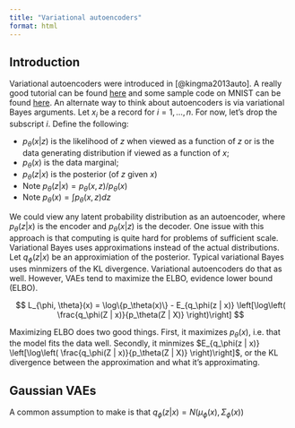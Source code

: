```yaml
---
title: "Variational autoencoders"
format: html
---
```


## Introduction

Variational autoencoders were introduced in [@kingma2013auto]. A really good tutorial can be found [here](https://jaan.io/what-is-variational-autoencoder-vae-tutorial/) and some sample code on MNIST
can be found [here](https://github.com/Jackson-Kang/Pytorch-VAE-tutorial/blob/master/01_Variational_AutoEncoder.ipynb).
An alternate way to think about autoencoders is via variational Bayes arguments. Let $x_i$ be a record for $i = 1,\ldots,n$. For now, let's 
drop the subscript $i$. Define the following:
 
+ $p_\theta(x | z)$ is the likelihood of $z$ when viewed as a function of $z$ or is the data generating distribution if viewed as a function of $x$;
+ $p_\theta(x)$ is the data marginal;
+ $p_\theta(z | x)$ is the posterior (of $z$ given $x$) 
+ Note $p_\theta(z | x) = p_\theta(x, z) / p_\theta(x)$
+ Note $p_\theta(x) = \int p_\theta(x, z) dz$

We could view any latent probability distribution as an autoencoder, where $p_\theta(z | x)$ is the encoder and $p_\theta(x | z)$ is the decoder. One issue with this approach is that computing is quite hard for problems of sufficient scale. Variational Bayes uses approximations
instead of the actual distributions. Let $q_\phi(z | x)$ be an approximiation of the posterior. Typical variational Bayes uses minmizers of the KL divergence. Variational autoencoders do that as well. However, VAEs tend to maximize the ELBO, evidence lower bound (ELBO).
 
$$
L_{\phi, \theta}(x) = \log\{p_\theta(x)\} - E_{q_\phi(z | x)} \left[\log\left( \frac{q_\phi(Z | x)}{p_\theta(Z | X)}  \right)\right]
$$

Maximizing ELBO does two good things. First, it maximizes $p_\theta(x)$, i.e. that the model fits the data well. Secondly, it minmizes
$E_{q_\phi(z | x)} \left[\log\left( \frac{q_\phi(Z | x)}{p_\theta(Z | X)}  \right)\right]$, or the KL divergence between the approximation
and what it's approximating.


## Gaussian VAEs

 A common assumption to make is that $q_\phi(z | x) = N(\mu_\phi(x), \Sigma_\phi(x))$
